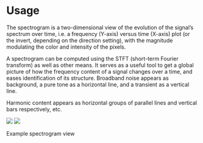# Usage
The spectrogram is a two-dimensional view of the evolution of the signal's spectrum over time, i.e. a frequency (Y-axis) versus time (X-axis) plot (or the invert, depending on the direction setting), with the magnitude modulating the color and intensity of the pixels.

A spectrogram can be computed using the STFT (short-term Fourier transform) as well as other means.
It serves as a useful tool to get a global picture of how the frequency content of a signal changes over a time, and eases identification of its structure.
Broadband noise appears as background, a pure tone as a horizontal line, and a transient as a vertical line.

Harmonic content appears as horizontal groups of parallel lines and vertical bars respectively, etc.

![](https://flux-shared.s3.amazonaws.com/doc_images/Analyzer/Spectrogram/Main.png)
![](https://flux-shared.s3.amazonaws.com/doc_images/Analyzer/Spectrogram/Main2.png)

:::{.callout-note}
Example spectrogram view
:::

<!-- ALLVERSIONS-->
